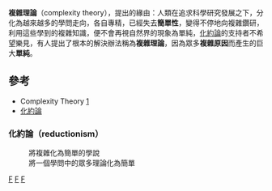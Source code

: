 {{多個問題|
{{Link style|time=2015-12-12T05:12:04+00:00}}
{{copyedit|time=2015-08-29T14:39:04+00:00}}
{{lead section|time=2015-08-29T14:39:04+00:00}}
}}
'''複雜理論'''（complexity theory），提出的緣由：人類在追求科學研究發展之下，分化為越來越多的學問走向，各自專精，已經失去'''簡單性'''，變得不停地向複雜鑽研，利用這些學到的複雜知識，便不會再視自然界的現象為單純，[[化約論|化約論]]的支持者不希望樂見，有人提出了根本的解決辦法稱為'''複雜理論'''，因為眾多'''複雜原因'''而產生的巨大'''單純'''。

==參考==
* Complexity Theory [http://www.nada.kth.se/~johanh/complexitylecturenotes.pdf]{{Wayback|url=http://www.nada.kth.se/~johanh/complexitylecturenotes.pdf |date=20100704211759 }} 
* [[:en:Reductionism|化約論]]

=== 化約論（reductionism） ===
:將複雜化為簡單的學說
:將一個學問中的眾多理論化為簡單

{{科學哲學}}

[[Category:科学哲学|F]]
[[Category:系統理論|F]]
[[Category:社會學理論|F]]